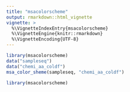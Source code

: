 ```yaml
---
title: "msacolorscheme"
output: rmarkdown::html_vignette
vignette: >
  %\VignetteIndexEntry{msacolorscheme}
  %\VignetteEngine{knitr::rmarkdown}
  %\VignetteEncoding{UTF-8}
---
```


```r
library(msacolorscheme)
data("sampleseq")
data("chemi_aa_coldf")
msa_color_sheme(sampleseq, "chemi_aa_coldf")
```

```r
library(msacolorscheme)
```
